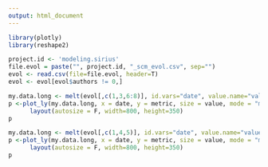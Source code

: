 ```yaml
---
output: html_document
---
```

<div class="row"><div class="col-md-12">
```r
library(plotly)
library(reshape2)

project.id <- 'modeling.sirius'
file.evol = paste("", project.id, "_scm_evol.csv", sep="")
evol <- read.csv(file=file.evol, header=T)
evol <- evol[evol$authors != 0,]

my.data.long <- melt(evol[,c(1,3,6:8)], id.vars="date", value.name="value", variable.name="metric")
p <-plot_ly(my.data.long, x = date, y = metric, size = value, mode = "markers") %>%
      layout(autosize = F, width=800, height=350)
p
```
</div></div>
<div class="row"><div class="col-md-12">
```r
my.data.long <- melt(evol[,c(1,4,5)], id.vars="date", value.name="value", variable.name="metric")
p <-plot_ly(my.data.long, x = date, y = metric, size = value, mode = "markers") %>%
      layout(autosize = F, width=800, height=350)
p
```
</div></div>
